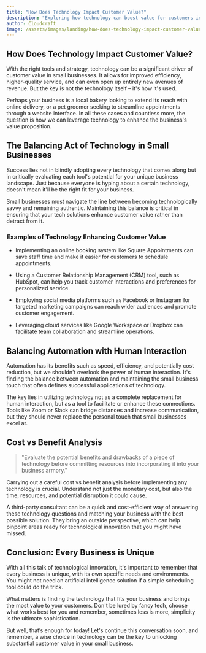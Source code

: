 ```yaml
---
title: "How Does Technology Impact Customer Value?"
description: "Exploring how technology can boost value for customers in small businesses."
author: Cloudcraft
image: /assets/images/landing/how-does-technology-impact-customer-value.jpg
---
```


## How Does Technology Impact Customer Value?

With the right tools and strategy, technology can be a significant driver of customer value in small businesses. It allows for improved efficiency, higher-quality service, and can even open up entirely new avenues of revenue. But the key is not the technology itself – it's how it's used.

Perhaps your business is a local bakery looking to extend its reach with online delivery, or a pet groomer seeking to streamline appointments through a website interface. In all these cases and countless more, the question is how we can leverage technology to enhance the business's value proposition.

<ServiceBlurb />

## The Balancing Act of Technology in Small Businesses

Success lies not in blindly adopting every technology that comes along but in critically evaluating each tool's potential for your unique business landscape. Just because everyone is hyping about a certain technology, doesn't mean it'll be the right fit for your business.

Small businesses must navigate the line between becoming technologically savvy and remaining authentic. Maintaining this balance is critical in ensuring that your tech solutions enhance customer value rather than detract from it.

### Examples of Technology Enhancing Customer Value 

 * Implementing an online booking system like Square Appointments can save staff time and make it easier for customers to schedule appointments.
 
 * Using a Customer Relationship Management (CRM) tool, such as HubSpot, can help you track customer interactions and preferences for personalized service.
 
 * Employing social media platforms such as Facebook or Instagram for targeted marketing campaigns can reach wider audiences and promote customer engagement.
 
 * Leveraging cloud services like Google Workspace or Dropbox can facilitate team collaboration and streamline operations.

## Balancing Automation with Human Interaction

Automation has its benefits such as speed, efficiency, and potentially cost reduction, but we shouldn't overlook the power of human interaction. It's finding the balance between automation and maintaining the small business touch that often defines successful applications of technology.

The key lies in utilizing technology not as a complete replacement for human interaction, but as a tool to facilitate or enhance these connections. Tools like Zoom or Slack can bridge distances and increase communication, but they should never replace the personal touch that small businesses excel at.

<GetStartedBlurb />

## Cost vs Benefit Analysis

<blockquote>
"Evaluate the potential benefits and drawbacks of a piece of technology before committing resources into incorporating it into your business armory."
</blockquote>

Carrying out a careful cost vs benefit analysis before implementing any technology is crucial. Understand not just the monetary cost, but also the time, resources, and potential disruption it could cause.

A third-party consultant can be a quick and cost-efficient way of answering these technology questions and matching your business with the best possible solution. They bring an outside perspective, which can help pinpoint areas ready for technological innovation that you might have missed.

## Conclusion: Every Business is Unique

With all this talk of technological innovation, it's important to remember that every business is unique, with its own specific needs and environments. You might not need an artificial intelligence solution if a simple scheduling tool could do the trick.

What matters is finding the technology that fits your business and brings the most value to your customers. Don't be lured by fancy tech, choose what works best for you and remember, sometimes less is more, simplicity is the ultimate sophistication.

But well, that’s enough for today! Let's continue this conversation soon, and remember, a wise choice in technology can be the key to unlocking substantial customer value in your small business.